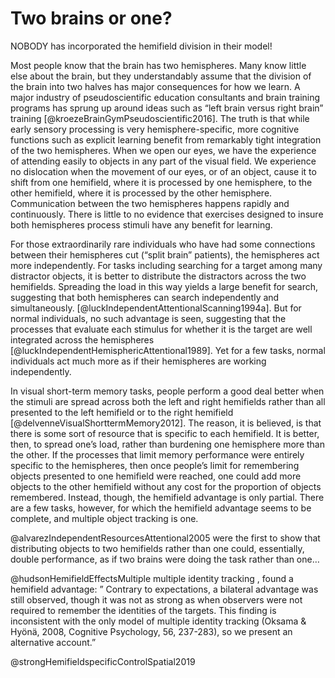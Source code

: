 # Two brains or one? {#twoBrains}

NOBODY has incorporated the hemifield division in their model!

Most people know that the brain has two hemispheres. Many know little else about the brain, but they understandably assume that the division of the brain into two halves has major consequences for how we learn. A major industry of pseudoscientific education consultants and brain training programs has sprung up around ideas such as "left brain versus right brain" training [@kroezeBrainGymPseudoscientific2016]. The truth is that while early sensory processing is very hemisphere-specific, more cognitive functions such as explicit learning benefit from remarkably tight integration of the two hemispheres. When we open our eyes, we have the experience of attending easily to objects in any part of the visual field. We experience no dislocation when the movement of our eyes, or of an object, cause it to shift from one hemifield, where it is processed by one hemisphere, to the other hemifield, where it is processed by the other hemisphere. Communication between the two hemispheres happens rapidly and continuously. There is little to no evidence that exercises designed to insure both hemispheres process stimuli have any benefit for learning. 

For those extraordinarily rare individuals who have had some connections between their hemispheres cut ("split brain" patients), the hemispheres act more independently. For tasks including searching for a target among many distractor objects, it is better to distribute the distractors across the two hemifields. Spreading the load in this way yields a large benefit for search, suggesting that both hemispheres can search independently and simultaneously. [@luckIndependentAttentionalScanning1994a]. But for normal individuals, no such advantage is seen, suggesting that the processes that evaluate each stimulus for whether it is the target are well integrated across the hemispheres [@luckIndependentHemisphericAttentional1989]. Yet for a few tasks, normal individuals act much more as if their hemispheres are working independently.

In visual short-term memory tasks, people perform a good deal better when the stimuli are spread across both the left and right hemifields rather than all presented to the left hemifield or to the right hemifield [@delvenneVisualShorttermMemory2012]. The reason, it is believed, is that there is some sort of resource that is specific to each hemifield. It is better, then, to spread one's load, rather than burdening one hemisphere more than the other. If the processes that limit memory performance were entirely specific to the hemispheres, then once people's limit for remembering objects presented to one hemifield were reached, one could add more objects to the other hemifield without any cost for the proportion of objects remembered. Instead, though, the hemifield advantage is only partial. There are a few tasks, however, for which the hemifield advantage seems to be complete, and multiple object tracking is one.

@alvarezIndependentResourcesAttentional2005 were the first to show that distributing objects to two hemifields rather than one could, essentially, double performance, as if two brains were doing the task rather than one...

@hudsonHemifieldEffectsMultiple multiple identity tracking , found a hemifield advantage: " Contrary to expectations, a bilateral advantage was still observed, though it was not as strong as when observers were not required to remember the identities of the targets. This finding is inconsistent with the only model of multiple identity tracking (Oksama & Hyönä, 2008, Cognitive Psychology, 56, 237-283), so we present an alternative account."

@strongHemifieldspecificControlSpatial2019

<!-- What do these findings mean for how we should conceive of the processes that underlie tracking?...  IT COULD BE THAT it is escape from spatial interference, such that spatial interference is the problem and it doesn't happen across hemifields. There are no hemisphere-specific resources per se. But even on that account, something has to track the target when it crosses, thus predicting Strong & Alvarez's crossing finding. That is, even on the spatial interference account, something outside of cortical maps has to know about the targets and it has to work for both hemifields, so for example you can respond with the other hand. NO, there might be nothing different for traveling to the other hemisphere. At the level that tracking is controlled, there might be 100% cross-hemispheric integration. But that doesnt' seem very plausible, so giving the spatil interference account its due, they'd predict strong's result also. -->

<!-- ### Quadrants

Carlson et al. found evidence for quadrants. Has this been replicated? And @strongHemifieldspecificControlSpatial2019 found a cost for crossing the vertical midline but not the horizontal midline. So now we know that the cross-hemisphere cost does not occur for quadrants. 

Because objects presented to the same hemifield are represented by neurons closer to each other in the brain than objects presented to different hemifields, this finding of hemispheric independence provided some sustenance to the spatial interference theory championed by Franconeri and described in \@ref(Spatial). Under this account, the 
-->

